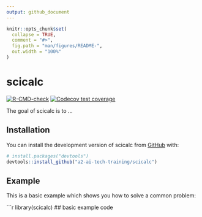 ```yaml
---
output: github_document
---
```


<!-- README.md is generated from README.Rmd. Please edit that file -->

```r
knitr::opts_chunk$set(
  collapse = TRUE,
  comment = "#>",
  fig.path = "man/figures/README-",
  out.width = "100%"
)
```

# scicalc

<!-- badges: start -->
[![R-CMD-check](https://github.com/a2-ai-tech-training/scicalc/actions/workflows/R-CMD-check.yaml/badge.svg)](https://github.com/a2-ai-tech-training/scicalc/actions/workflows/R-CMD-check.yaml)
[![Codecov test coverage](https://codecov.io/gh/a2-ai-tech-training/scicalc/branch/main/graph/badge.svg)](https://app.codecov.io/gh/a2-ai-tech-training/scicalc?branch=main)
<!-- badges: end -->

The goal of scicalc is to ...

## Installation

You can install the development version of scicalc from [GitHub](https://github.com/a2-ai-tech-training/scicalc) with:

``` r
# install.packages("devtools")
devtools::install_github("a2-ai-tech-training/scicalc")
```

## Example

This is a basic example which shows you how to solve a common problem:

```r
library(scicalc)
## basic example code

